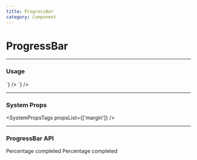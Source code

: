 ```yaml
---
title: ProgressBar
category: Component
---
```



# ProgressBar

---

### Usage

<LiveCode>
  <LiveCode.Content
    title="Normal Sized Progress Bar"
    code={`
      <ProgressBar completed={54} my="600" />
    `}
  />
  <LiveCode.Content
    title="Small Progress Bar"
    code={`
      <ProgressBar completed={54} size="small" my="600" />
    `}
  />
</LiveCode>

---

### System Props

<SystemPropsTags propsList={['margin']} />

---

### ProgressBar API

<Prop name="completed" type="number" required>
  Percentage completed
</Prop>
<Prop
  name="size"
  type="string"
  defaultValue="normal"
  values={['small', 'normal']}
>
  Percentage completed
</Prop>
